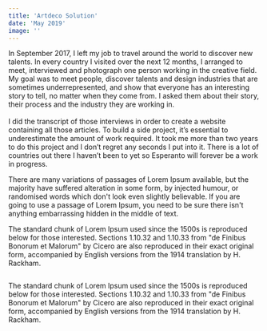 ```yaml
---
title: 'Artdeco Solution'
date: 'May 2019'
image: ''
---
```

<Cover srcImg="/projects/artdeco/cover.jpg"/>
<ContentWrap>
  <AboutProject 
    title='Artdeco Solution' 
    link="" 
    roles={['Logo Design', 'Web Design', 'Website Development']}
    client="Artdeco Solution" 
    date='May 2019'
  >
    <p>In September 2017, I left my job to travel around the world to discover new talents. In every country I visited over the next 12 months, I arranged to meet, interviewed and photograph one person working in the creative field. My goal was to meet people, discover talents and design industries that are sometimes underrepresented, and show that everyone has an interesting story to tell, no matter when they come from. I asked them about their story, their process and the industry they are working in. <br/><br/>I did the transcript of those interviews in order to create a website containing all those articles. To build a side project, it’s essential to underestimate the amount of work required. It took me more than two years to do this project and I don’t regret any seconds I put into it. There is a lot of countries out there I haven’t been to yet so Esperanto will forever be a work in progress.</p>
  </AboutProject>
  <Splitter height="100" />
  <Heading text="Technologies"/>
  <Paragraph>
      <p><span>There are many variations of passages of Lorem Ipsum available, but the majority have suffered alteration in some form, by injected humour, or randomised words which don't look even slightly believable. If you are going to use a passage of Lorem Ipsum, you need to be sure there isn't anything embarrassing hidden in the middle of text. </span></p>
      <TechIcons icons={['sketch', 'html', 'css', 'js']} />
  </Paragraph>
  <Splitter height="100" />
  <Heading text="Logo"/>
  <Paragraph>
      <p>The standard chunk of Lorem Ipsum used since the 1500s is reproduced below for those interested. Sections 1.10.32 and 1.10.33 from "de Finibus Bonorum et Malorum" by Cicero are also reproduced in their exact original form, accompanied by English versions from the 1914 translation by H. Rackham.</p>
      <Img srcImg="/projects/artdeco/logo.webp" />
  </Paragraph>
  <Splitter height="100" />
  <Heading text="Landing Page"/>
  <Paragraph>
      <p>The standard chunk of Lorem Ipsum used since the 1500s is reproduced below for those interested. Sections 1.10.32 and 1.10.33 from "de Finibus Bonorum et Malorum" by Cicero are also reproduced in their exact original form, accompanied by English versions from the 1914 translation by H. Rackham.</p>
      <Img srcImg="/projects/artdeco/home.webp" />
  </Paragraph>

</ContentWrap>